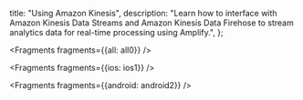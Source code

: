   title: "Using Amazon Kinesis",
  description: "Learn how to interface with Amazon Kinesis Data Streams and Amazon Kinesis Data Firehose to stream analytics data for real-time processing using Amplify.",
};


<Fragments fragments={{all: all0}} />


<Fragments fragments={{ios: ios1}} />


<Fragments fragments={{android: android2}} />